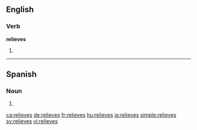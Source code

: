 ==English==

===Verb===
'''relieves'''

# {{third-person singular of|relieve}}

----

==Spanish==

===Noun===
{{head|es|noun form|g=m|g2=p}}

# {{plural of|nocat=1|relieve|lang=es}}

[[ca:relieves]]
[[de:relieves]]
[[fr:relieves]]
[[hu:relieves]]
[[ja:relieves]]
[[simple:relieves]]
[[sv:relieves]]
[[vi:relieves]]